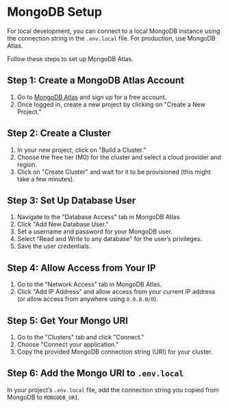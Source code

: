 # MongoDB Setup

For local development, you can connect to a local MongoDB instance using the connection string in the `.env.local` file. For production, use MongoDB Atlas.

Follow these steps to set up MongoDB Atlas.

## Step 1: Create a MongoDB Atlas Account

1. Go to [MongoDB Atlas](https://cloud.mongodb.com) and sign up for a free account.
2. Once logged in, create a new project by clicking on "Create a New Project."

## Step 2: Create a Cluster

1. In your new project, click on "Build a Cluster."
2. Choose the free tier (M0) for the cluster and select a cloud provider and region.
3. Click on "Create Cluster" and wait for it to be provisioned (this might take a few minutes).

## Step 3: Set Up Database User

1. Navigate to the "Database Access" tab in MongoDB Atlas.
2. Click "Add New Database User."
3. Set a username and password for your MongoDB user.
4. Select "Read and Write to any database" for the user’s privileges.
5. Save the user credentials.

## Step 4: Allow Access from Your IP

1. Go to the "Network Access" tab in MongoDB Atlas.
2. Click "Add IP Address" and allow access from your current IP address (or allow access from anywhere using `0.0.0.0/0`).

## Step 5: Get Your Mongo URI

1. Go to the "Clusters" tab and click "Connect."
2. Choose "Connect your application."
3. Copy the provided MongoDB connection string (URI) for your cluster.

## Step 6: Add the Mongo URI to `.env.local`

In your project’s `.env.local` file, add the connection string you copied from MongoDB to `MONGODB_URI`.
